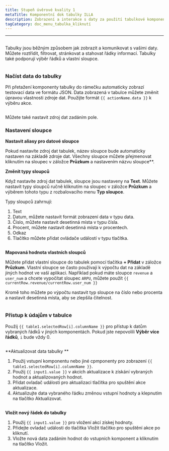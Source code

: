 ```yaml
---
title: Stupeň úvěrové kvality 1
metaTitle: Komponentní dok tabulky ILLA
description: Zobrazení a interakce s daty za použití tabulkové komponenty.
tagCategory: doc_menu_tabulka_kliknutí
---
```


* * *

## <Heading hidden>Tabulka</Heading>

Tabulky jsou běžným způsobem jak zobrazit a komunikovat s vašimi daty. Můžete roztřídit, filtrovat, stránkovat a stahovat řádky informací. Tabulky také podporují výběr řádků a vlastní sloupce.

<img
  src='https://cdn.illacloud.com/official-website/img/docs/assemble/table.png'
  alt=""
/>

### Načíst data do tabulky

Při přetažení komponenty tabulky do rámečku automaticky zobrazí testovací data ve formátu JSON. Data zobrazená v tabulce můžete změnit úpravou vlastnosti zdroje dat. Použijte formát `{{ actionName.data }}` k výběru akce.

<img
  src='https://cdn.illacloud.com/official-website/img/docs/assemble/table1.png'
  alt=""
/>

Můžete také nastavit zdroj dat zadáním pole.

### Nastavení sloupce

**Nastavit aliasy pro datové sloupce**

Pokud nastavíte zdroj dat tabulek, název sloupce bude automaticky nastaven na základě zdroje dat. Všechny sloupce můžete přejmenovat kliknutím na sloupec v záložce **Průzkum** a nastavením názvu sloupce\*\*.

**Změnit typy sloupců**

Když nastavíte zdroj dat tabulek, sloupce jsou nastaveny na **Text**. Můžete nastavit typy sloupců ručně kliknutím na sloupec v záložce **Průzkum** a výběrem tohoto typu z rozbalovacího menu **Typ sloupce**.

Typy sloupců zahrnují:

1.  Text
2.  Datum, můžete nastavit formát zobrazení data v typu data.
3.  Číslo, můžete nastavit desetinná místa v typu čísla.
4.  Procent, můžete nastavit desetinná místa v procentech.
5.  Odkaz
6.  Tlačítko můžete přidat ovládače událostí v typu tlačítka.

<img
  src='https://cdn.illacloud.com/official-website/img/docs/assemble/table2.png'
  alt=""
/>

**Mapovaná hodnota vlastních sloupců**

Můžete přidat vlastní sloupce do tabulek pomocí tlačítka **+ Přidat** v záložce **Průzkum**. Vlastní sloupce se často používají k výpočtu dat na základě jiných hodnot ve vaší aplikaci. Například pokud máte sloupce `revenue` a `user_num` a chcete vypočítat sloupec `ARPU`, můžete použít `{{ currentRow.revenue/currentRow.user_num }}`

Kromě toho můžete po výpočtu nastavit typ sloupce na číslo nebo procenta a nastavit desetinná místa, aby se zlepšila čitelnost.

<img
  src='https://cdn.illacloud.com/official-website/img/docs/assemble/table3.png'
  alt=""
/>

### Přístup k údajům v tabulce

Použij `{{ table1.selectedRow[i].columnName }}` pro přístup k datům vybraných řádků v jiných komponentách. Pokud jste nepovolili **Výběr více řádků**, `i` bude vždy 0.

<img
  src='https://cdn.illacloud.com/official-website/img/docs/assemble/table4.png'
  alt=""
/>

**Aktualizovat data tabulky **

1.  Použij vstupní komponentu nebo jiné cpmponenty pro zobrazení `{{ table1.selectedRow[i].columnName }}`.
2.  Použij `{{ input1.value }}` v akcích aktualizace k získání vybraných hodnot a aktualizovaných hodnot.
3.  Přidat ovladač události pro aktualizaci tlačítka pro spuštění akce aktualizace.
4.  Aktualizujte data vybraného řádku změnou vstupní hodnoty a klepnutím na tlačítko Aktualizovat.

<img
  src='https://cdn.illacloud.com/official-website/img/docs/assemble/table5.png'
  alt=""
/>

**Vložit nový řádek do tabulky**

1.  Použij `{{ input1.value }}` pro vložení akcí získej hodnoty.
2.  Přidejte ovladač události do tlačítka Vložit tlačítko pro spuštění akce po kliknutí.
3.  Vložte nová data zadáním hodnot do vstupních komponent a kliknutím na tlačítko Vložit.

<img
  src='https://cdn.illacloud.com/official-website/img/docs/assemble/table6.png'
  alt=""
/>
